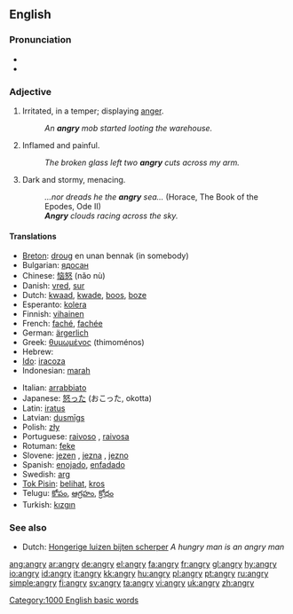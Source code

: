 ==English==

===Pronunciation===
*{{IPA|/ˈæŋgri/, /ˈeɪŋgri/}}
*{{audio|en-us-angry.ogg|Audio (US)}}

===Adjective===
{{en-adj|angr|ier}}

# Irritated, in a temper; displaying [[anger]].
#:''An '''angry''' mob started looting the warehouse.''
# {{italbrac|said about a wound or a rash}} Inflamed and painful.
#:''The broken glass left two '''angry''' cuts across my arm.''
# {{italbrac|figurative|said about the sky or the sea}} Dark and stormy, menacing.
#:''...nor dreads he the '''angry''' sea...'' (Horace, The Book of the Epodes, Ode II)
#:'''''Angry''' clouds racing across the sky.''

====Translations====
{{top}}
*[[Breton]]: [[droug]] en unan bennak (in somebody)
*Bulgarian: [[ядосан]] {{m}}
*Chinese: [[恼怒]] (nǎo nù)
*Danish: [[vred]], [[sur]]
*Dutch: [[kwaad]], [[kwade]], [[boos]], [[boze]]
*Esperanto: [[kolera]]
*Finnish: [[vihainen]]
*French: [[faché]], [[fachée]]
*German: [[ärgerlich]]
*Greek: [[θυμωμένος]] (thimoménos) {{m}}
*Hebrew: {{he-translation|סר|sar}}
*[[Ido]]: [[iracoza]]
*Indonesian: [[marah]]
{{mid}}
*Italian: [[arrabbiato]]
*Japanese: [[怒る|怒った]] (おこった, okotta)
*Latin: [[iratus]]
*Latvian: [[dusmīgs]]
*Polish: [[zły]]
*Portuguese: [[raivoso]] {{m}}, [[raivosa]] {{f}}
*Rotuman: [[feke]]
*Slovene: [[jezen]] {{m}}, [[jezna]] {{f}}, [[jezno]] {{n}}
*Spanish: [[enojado]], [[enfadado]]
*Swedish: [[arg]]
*[[Tok Pisin]]: [[belihat]], [[kros]]
*Telugu: [[కోపం]], [[ఆగ్రహం]], [[క్రోధం]]
*Turkish: [[kızgın]]
{{bottom}}

===See also===
*Dutch: [[Hongerige luizen bijten scherper]] ''A hungry man is an angry man''

[[Category:1000 English basic words]]

[[ang:angry]]
[[ar:angry]]
[[de:angry]]
[[el:angry]]
[[fa:angry]]
[[fr:angry]]
[[gl:angry]]
[[hy:angry]]
[[io:angry]]
[[id:angry]]
[[it:angry]]
[[kk:angry]]
[[hu:angry]]
[[pl:angry]]
[[pt:angry]]
[[ru:angry]]
[[simple:angry]]
[[fi:angry]]
[[sv:angry]]
[[ta:angry]]
[[vi:angry]]
[[uk:angry]]
[[zh:angry]]